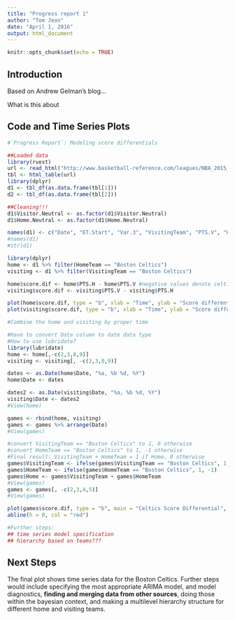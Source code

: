 ```yaml
---
title: "Progress report 1"
author: "Tom Jeon"
date: "April 1, 2016"
output: html_document
---
```


```r
knitr::opts_chunk$set(echo = TRUE)
```

## Introduction
Based on Andrew Gelman's blog...


What is this about

## Code and Time Series Plots
```r
#`Progress Report`: Modeling score differentials

##Loaded data
library(rvest)
url <- read_html("http://www.basketball-reference.com/leagues/NBA_2015_games.html")
tbl <- html_table(url)
library(dplyr)
d1 <- tbl_df(as.data.frame(tbl[1]))
d2 <- tbl_df(as.data.frame(tbl[2]))

##Cleaning!!!
d1$Visitor.Neutral <- as.factor(d1$Visitor.Neutral)
d1$Home.Neutral <- as.factor(d1$Home.Neutral)

names(d1) <- c("Date", "ET.Start", "Var.3", "VisitingTeam", "PTS.V", "HomeTeam", "PTS.H", "Var.8", "Notes")
#names(d1)
#str(d1)

library(dplyr)
home <- d1 %>% filter(HomeTeam == "Boston Celtics")
visiting <- d1 %>% filter(VisitingTeam == "Boston Celtics")

home$score.dif <- home$PTS.H - home$PTS.V #negative values denote celtics' loss
visiting$score.dif <- visiting$PTS.V - visiting$PTS.H

plot(home$score.dif, type = "b", xlab = "Time", ylab = "Score differential", main = "When celtics were the home team")
plot(visiting$score.dif, type = "b", xlab = "Time", ylab = "Score differential", main = "When celtics were the visiting team") ## CLASSIC TIME SERIES 

#Combine the home and visiting by proper time

#Have to convert Date column to date data type
#How to use lubridate?
library(lubridate)
home <- home[,-c(2,3,8,9)]
visiting <- visiting[, -c(2,3,8,9)]

dates <- as.Date(home$Date, "%a, %b %d, %Y")
home$Date <- dates

dates2 <- as.Date(visiting$Date, "%a, %b %d, %Y")
visiting$Date <- dates2
#View(home)

games <- rbind(home, visiting)
games <- games %>% arrange(Date)
#View(games)

#convert VisitingTeam == "Boston Celtics" to 1, 0 otherwise
#convert HomeTeam == "Boston Celtics" to 1, -1 otherwise
#Final result: VisitingTeam + HomeTeam = 1 if Home, 0 otherwise
games$VisitingTeam <- ifelse(games$VisitingTeam == "Boston Celtics", 1, 0)
games$HomeTeam <- ifelse(games$HomeTeam == "Boston Celtics", 1, -1)
games$Home <- games$VisitingTeam + games$HomeTeam
#View(games)
games <- games[, -c(2,3,4,5)]
#View(games)

plot(games$score.dif, type = "b", main = "Celtics Score Differential", xlab = "Time", ylab = "Score differential")
abline(h = 0, col = "red")

#Further steps: 
## time series model specification
## hierarchy based on teams???
```

## Next Steps
The final plot shows time series data for the Boston Celtics. Further steps would include specifying the most appropriate ARIMA model, and model diagnostics, **finding and merging data from other sources**, doing those within the bayesian context, and making a multilevel hierarchy structure for different home and visiting teams.


